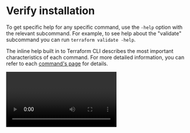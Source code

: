 # Verify installation

To get specific help for any specific command, use the `-help` option with the relevant subcommand. For example, to see help about the "validate" subcommand you can run `terraform validate -help`.

The inline help built in to Terraform CLI describes the most important characteristics of each command. For more detailed information, you can refer to each [command's page](https://developer.hashicorp.com/terraform/cli/commands) for details.

<Video id="hXHXMaYUtiI"/>

<Task id="verify_installation">
  Use the `terraform -help` command to explore the possibilities of the Terraform CLI.
</Task>
